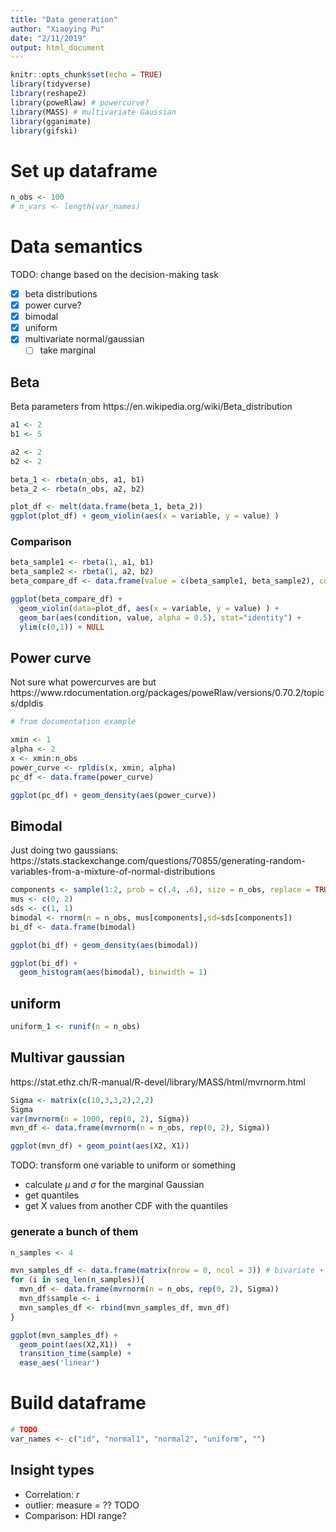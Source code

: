 ```yaml
---
title: "Data generation"
author: "Xiaoying Pu"
date: "2/11/2019"
output: html_document
---
```


```r
knitr::opts_chunk$set(echo = TRUE)
library(tidyverse)
library(reshape2)
library(poweRlaw) # powercurve?
library(MASS) # multivariate Gaussian
library(gganimate)
library(gifski)
```


# Set up dataframe 


```r
n_obs <- 100
# n_vars <- length(var_names)
```


# Data semantics

TODO: change based on the decision-making task



- [x] beta distributions
- [x] power curve?
- [x] bimodal
- [x] uniform
- [x] multivariate normal/gaussian
	- [ ] take marginal 


## Beta

Beta parameters from https://en.wikipedia.org/wiki/Beta_distribution

```r
a1 <- 2
b1 <- 5

a2 <- 2
b2 <- 2

beta_1 <- rbeta(n_obs, a1, b1)
beta_2 <- rbeta(n_obs, a2, b2)
```

```r
plot_df <- melt(data.frame(beta_1, beta_2))
ggplot(plot_df) + geom_violin(aes(x = variable, y = value) )
```

### Comparison

```r
beta_sample1 <- rbeta(1, a1, b1)
beta_sample2 <- rbeta(1, a2, b2)
beta_compare_df <- data.frame(value = c(beta_sample1, beta_sample2), condition=c("beta_1", "beta_2"))

ggplot(beta_compare_df) + 
  geom_violin(data=plot_df, aes(x = variable, y = value) ) + 
  geom_bar(aes(condition, value, alpha = 0.5), stat="identity") + 
  ylim(c(0,1)) + NULL

```


## Power curve

Not sure what powercurves are but https://www.rdocumentation.org/packages/poweRlaw/versions/0.70.2/topics/dpldis

```r
# from documentation example

xmin <- 1
alpha <- 2
x <- xmin:n_obs
power_curve <- rpldis(x, xmin, alpha)
pc_df <- data.frame(power_curve)

```


```r
ggplot(pc_df) + geom_density(aes(power_curve))
```




## Bimodal

Just doing two gaussians: https://stats.stackexchange.com/questions/70855/generating-random-variables-from-a-mixture-of-normal-distributions

```r
components <- sample(1:2, prob = c(.4, .6), size = n_obs, replace = TRUE)
mus <- c(0, 2) 
sds <- c(1, 1)
bimodal <- rnorm(n = n_obs, mus[components],sd=sds[components])
bi_df <- data.frame(bimodal)
```

```r
ggplot(bi_df) + geom_density(aes(bimodal))
```

```r
ggplot(bi_df) +
  geom_histogram(aes(bimodal), binwidth = 1)
```



## uniform

```r
uniform_1 <- runif(n = n_obs)
```


## Multivar gaussian

https://stat.ethz.ch/R-manual/R-devel/library/MASS/html/mvrnorm.html

```r
Sigma <- matrix(c(10,3,3,2),2,2)
Sigma
var(mvrnorm(n = 1000, rep(0, 2), Sigma))
mvn_df <- data.frame(mvrnorm(n = n_obs, rep(0, 2), Sigma))
```

```r
ggplot(mvn_df) + geom_point(aes(X2, X1))
```


TODO: transform one variable to uniform or something

- calculate $\mu$ and $\sigma$ for the marginal Gaussian
- get quantiles 
- get X values from another CDF with the quantiles 


### generate a bunch of them

```r
n_samples <- 4

mvn_samples_df <- data.frame(matrix(nrow = 0, ncol = 3)) # bivariate + sample No.
for (i in seq_len(n_samples)){
  mvn_df <- data.frame(mvrnorm(n = n_obs, rep(0, 2), Sigma))
  mvn_df$sample <- i 
  mvn_samples_df <- rbind(mvn_samples_df, mvn_df)
}

```

```r
ggplot(mvn_samples_df) + 
  geom_point(aes(X2,X1))  +
  transition_time(sample) +
  ease_aes('linear')
```



# Build dataframe 

```r
# TODO
var_names <- c("id", "normal1", "normal2", "uniform", "")
```

## Insight types

- Correlation: $r$
- outlier: measure = ?? TODO
- Comparison: HDI range? 



